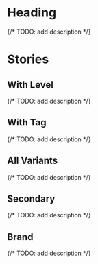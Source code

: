 
<Meta of={UiHeadingStories} />

# Heading
{/* TODO: add description */}
<Canvas of={UiHeadingStories.Basic} />
<Controls of={UiHeadingStories.Basic} />

# Stories
## With Level
{/* TODO: add description */}
<Canvas of={UiHeadingStories.WithLevel} />

## With Tag
{/* TODO: add description */}
<Canvas of={UiHeadingStories.WithTag} />

## All Variants
{/* TODO: add description */}
<Canvas of={UiHeadingStories.AllVariants} />

## Secondary
{/* TODO: add description */}
<Canvas of={UiHeadingStories.Secondary} />

## Brand
{/* TODO: add description */}
<Canvas
  of={UiHeadingStories.Brand}
  className='sb-canvas-brand'
/>
